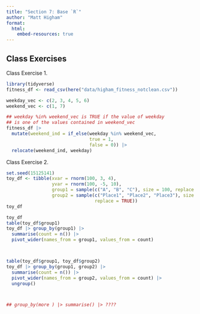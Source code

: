 ```yaml
---
title: "Section 7: Base `R`"
author: "Matt Higham"
format: 
  html:
    embed-resources: true
---
```


## Class Exercises

Class Exercise 1.

```r
library(tidyverse)
fitness_df <- read_csv(here("data/higham_fitness_notclean.csv"))

weekday_vec <- c(2, 3, 4, 5, 6)
weekend_vec <- c(1, 7)

## weekday %in% weekend_vec is TRUE if the value of weekday
## is one of the values contained in weekend_vec
fitness_df |>
  mutate(weekend_ind = if_else(weekday %in% weekend_vec,
                               true = 1,
                               false = 0)) |>
  relocate(weekend_ind, weekday)
```

Class Exercise 2.

```r
set.seed(15125141)
toy_df <- tibble(xvar = rnorm(100, 3, 4),
                 yvar = rnorm(100, -5, 10),
                 group1 = sample(c("A", "B", "C"), size = 100, replace = TRUE),
                 group2 = sample(c("Place1", "Place2", "Place3"), size = 100,
                                 replace = TRUE))
toy_df
```

```r
toy_df
table(toy_df$group1)
toy_df |> group_by(group1) |>
  summarise(count = n()) |>
  pivot_wider(names_from = group1, values_from = count)



table(toy_df$group1, toy_df$group2)
toy_df |> group_by(group1, group2) |>
  summarise(count = n()) |>
  pivot_wider(names_from = group2, values_from = count) |>
  ungroup()



## group_by(more ) |> summarise() |> ????
```